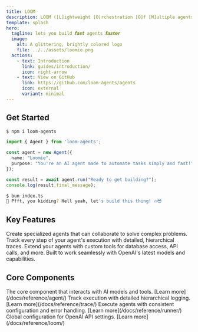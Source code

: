 ```yaml
---
title: LOOM 
description: LOOM ([L]ightweight [O]rchestration [O]f [M]ultiple agents) is an AI Agent orchestration toolkit.
template: splash
hero:
  tagline: lets you build 𝙛𝙖𝙨𝙩 agents 𝙛𝙖𝙨𝙩𝙚𝙧
  image:
    alt: A glittering, brightly colored logo
    file: ../../assets/loomie.png
  actions:
    - text: Introduction
      link: guides/introduction/
      icon: right-arrow
    - text: View on GitHub
      link: https://github.com/loom-agents/agents
      icon: external
      variant: minimal
---
```



## Get Started

```bash
$ npm i loom-agents
```

```typescript
import { Agent } from 'loom-agents';

const agent = new Agent({
  name: "Loomie",
  purpose: "You're an AI agent made to automate tasks simply and fast!",
});

const result = await agent.run("Ready to get building?");
console.log(result.final_message);
```

```bash
$ bun index.ts
🚀 Pfft, you kidding? Hell yeah, let's build this thing! 🔥😎
```


## Key Features

<CardGrid stagger>
	<Card title="Hierarchical Agent Structure" icon="setting">
		Create specialized agents that can collaborate to solve complex problems.
	</Card>
	<Card title="Advanced Tracing" icon="document">
		Track every step of your agent's execution with detailed, hierarchical traces.
	</Card>
	<Card title="Tool Integration" icon="puzzle">
		Extend your agents with custom tools for database access, API calls, and more.
	</Card>
	<Card title="OpenAI Compatible" icon="open-book">
		Built to work seamlessly with OpenAI's latest models and capabilities.
	</Card>
</CardGrid>

## Core Components

<CardGrid>
	<Card title="Agent" icon="seti:typescript">
		The core component that interacts with AI models and tools.
		[Learn more](/docs/reference/agent/)
	</Card>
	<Card title="Trace" icon="document">
		Track execution with detailed hierarchical logging.
		[Learn more](/docs/reference/trace/)
	</Card>
	<Card title="Runner" icon="rocket">
		Execute agents with consistent configuration and error handling.
		[Learn more](/docs/reference/runner/)
	</Card>
	<Card title="Loom" icon="setting">
		Global configuration for OpenAI API settings.
		[Learn more](/docs/reference/loom/)
	</Card>
</CardGrid>
